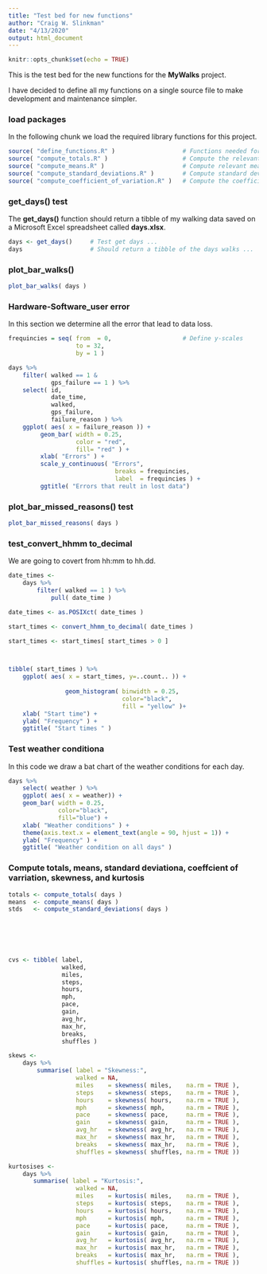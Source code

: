 ```yaml
---
title: "Test bed for new functions"
author: "Craig W. Slinkman"
date: "4/13/2020"
output: html_document
---
```


```r
knitr::opts_chunk$set(echo = TRUE)
```

This is the test bed for the new functions for the **MyWalks** project.  

I have decided to define all my functions on a single source file to make development and
maintenance simpler.

### load packages

In the following chunk we load the required library functions for this project.

```r
source( "define_functions.R" )                   # Functions needed for MyWalks 
source( "compute_totals.R" )                     # Compute the relevant totals
source( "compute_means.R" )                      # Compute relevant means ...
source( "compute_standard_deviations.R" )        # Compute standard deviations
source( "compute_coefficient_of_variation.R" )   # Compute the coefficient of variations

```


### get_days()  test

The **get_days()** function should return a tibble of my walking data saved on a Microsoft Excel spreadsheet called **days.xlsx**.  

```r
days <- get_days()     # Test get days ...
days                   # Should return a tibble of the days walks ...
```


### plot_bar_walks()

```r
plot_bar_walks( days ) 
```

### Hardware-Software_user error

In this section we determine all the error that lead to data loss.

```r

frequincies = seq( from  = 0,                    # Define y-scales
                   to = 32, 
                   by = 1 )

days %>%
    filter( walked == 1 & 
            gps_failure == 1 ) %>% 
    select( id,
            date_time,
            walked,
            gps_failure,
            failure_reason ) %>% 
    ggplot( aes( x = failure_reason )) +
         geom_bar( width = 0.25,
                   color = "red",
                   fill= "red" ) +
         xlab( "Errors" ) +
         scale_y_continuous( "Errors", 
                              breaks = frequincies,
                              label  = frequincies ) +
         ggtitle( "Errors that reult in lost data")
```


### plot_bar_missed_reasons() test

```r
plot_bar_missed_reasons( days )
```

### test_convert_hhmm to_decimal

We are going to covert from hh:mm to hh.dd.

```r
date_times <- 
    days %>% 
        filter( walked == 1 ) %>% 
            pull( date_time )

date_times <- as.POSIXct( date_times )

start_times <- convert_hhmm_to_decimal( date_times )

start_times <- start_times[ start_times > 0 ]



tibble( start_times ) %>% 
    ggplot( aes( x = start_times, y=..count.. )) +
                
                geom_histogram( binwidth = 0.25,
                                color="black",
                                fill = "yellow" )+
    xlab( "Start time") +
    ylab( "Frequency" ) +
    ggtitle( "Start times " )

```

###  Test weather conditiona

In this code we draw a bat chart of the weather conditions for each day.

```r

days %>% 
    select( weather ) %>% 
    ggplot( aes( x = weather)) +
    geom_bar( width = 0.25,
              color="black",
              fill="blue") +
    xlab( "Weather conditions" ) +
    theme(axis.text.x = element_text(angle = 90, hjust = 1)) +
    ylab( "Frequency" ) +
    ggtitle( "Weather condition on all days" )

```


### Compute totals, means, standard deviationa, coeffcient of varriation, skewness, and kurtosis

```r

totals <- compute_totals( days )
means  <- compute_means( days ) 
stds   <- compute_standard_deviations( days )

                   
 
 


cvs <- tibble( label,
               walked,
               miles,
               steps,
               hours,
               mph,
               pace,
               gain,
               avg_hr,
               max_hr,
               breaks,
               shuffles )

skews <- 
    days %>% 
        summarise( label = "Skewness:",
                   walked = NA,
                   miles    = skewness( miles,    na.rm = TRUE ),
                   steps    = skewness( steps,    na.rm = TRUE ),
                   hours    = skewness( hours,    na.rm = TRUE ),
                   mph      = skewness( mph,      na.rm = TRUE ),
                   pace     = skewness( pace,     na.rm = TRUE ),
                   gain     = skewness( gain,     na.rm = TRUE ),
                   avg_hr   = skewness( avg_hr,   na.rm = TRUE ),
                   max_hr   = skewness( max_hr,   na.rm = TRUE ),
                   breaks   = skewness( max_hr,   na.rm = TRUE ),
                   shuffles = skewness( shuffles, na.rm = TRUE ))

kurtosises <- 
    days %>% 
       summarise( label = "Kurtosis:",
                   walked = NA,
                   miles    = kurtosis( miles,    na.rm = TRUE ),
                   steps    = kurtosis( steps,    na.rm = TRUE ),
                   hours    = kurtosis( hours,    na.rm = TRUE ),
                   mph      = kurtosis( mph,      na.rm = TRUE ),
                   pace     = kurtosis( pace,     na.rm = TRUE ),
                   gain     = kurtosis( gain,     na.rm = TRUE ),
                   avg_hr   = kurtosis( avg_hr,   na.rm = TRUE ),
                   max_hr   = kurtosis( max_hr,   na.rm = TRUE ),
                   breaks   = kurtosis( max_hr,   na.rm = TRUE ),
                   shuffles = kurtosis( shuffles, na.rm = TRUE )) 



```


